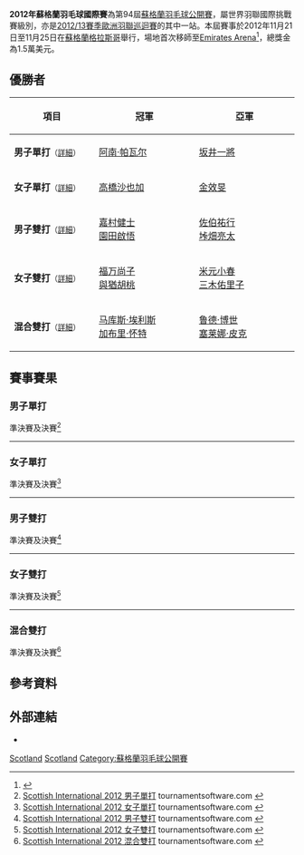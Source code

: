 {{noteTA|G1=Badminton}}
{{infobox badminton event
|name           = 2012年蘇格蘭羽毛球國際賽
|image          = 
|size           = 
|caption        =
|dates          = 2012年11月21日－11月25日
|number_edition = 第94屆
|level          = 4A
|prize_money    = 1.5萬美元
|location       = {{SCO}}[[格拉斯哥|格拉斯哥]]
|venue          = [[Emirates_Arena|Emirates Arena]]
|previous       = 2011年蘇格蘭羽毛球國際賽 
|next           = 2013年蘇格蘭羽毛球大獎賽
}}
'''2012年蘇格蘭羽毛球國際賽'''為第94屆[[蘇格蘭羽毛球公開賽|蘇格蘭羽毛球公開賽]]，屬世界羽聯國際挑戰賽級別，亦是[[2012/13賽季歐洲羽聯巡迴賽|2012/13賽季歐洲羽聯巡迴賽]]的其中一站。本屆賽事於2012年11月21日至11月25日在[[蘇格蘭|蘇格蘭]][[格拉斯哥|格拉斯哥]]舉行，場地首次移師至[[Emirates_Arena|Emirates Arena]]<ref>{{cite news|title=Thousands Of Fans Pack Emirates Arena For Scottish International Badminton Championships|url=http://www.theglaswegian.co.uk/glasgow-sport/2012/11/28/thousands-of-fans-pack-emirates-arena-for-scottish-international-badminton-championships-102692-23943460/|newspaper=The Glaswegian|date=2012-11-28|accessdate=2013-06-14|archive-date=2013-12-02|archive-url=https://web.archive.org/web/20131202223827/http://www.theglaswegian.co.uk/glasgow-sport/2012/11/28/thousands-of-fans-pack-emirates-arena-for-scottish-international-badminton-championships-102692-23943460/|dead-url=no}}{{en}}</ref>，總獎金為1.5萬美元。

== 優勝者 ==
{| class=wikitable style="font-size:small"
!width="200"|項目
!width="250"|冠軍
!width="250"|亞軍
|-
|'''男子單打'''<small>（[[#男子單打|詳細]]）</small>
|{{flagicon|IND}} [[阿南·帕瓦尔|阿南·帕瓦尔]]
|{{flagicon|JPN}} [[坂井一將|坂井一將]]
|-
|'''女子單打'''<small>（[[#女子單打|詳細]]）</small>
|{{flagicon|JPN}} [[高橋沙也加|高橋沙也加]]
|{{flagicon|KOR}} [[金效旻|金效旻]]
|-
|'''男子雙打'''<small>（[[#男子雙打|詳細]]）</small>
|{{flagicon|JPN}} [[嘉村健士|嘉村健士]]<br/>{{flagicon|JPN}} [[園田啟悟|園田啟悟]]
|{{flagicon|JPN}} [[佐伯祐行|佐伯祐行]]<br/>{{flagicon|JPN}} [[垰畑亮太|垰畑亮太]]
|-
|'''女子雙打'''<small>（[[#女子雙打|詳細]]）</small>
|{{flagicon|JPN}} [[福万尚子|福万尚子]]<br/>{{flagicon|JPN}} [[與猶胡桃|與猶胡桃]]
|{{flagicon|JPN}} [[米元小春|米元小春]]<br/>{{flagicon|JPN}} [[三木佑里子|三木佑里子]]
|-
|'''混合雙打'''<small>（[[#混合雙打|詳細]]）</small>
|{{flagicon|ENG}} [[马库斯·埃利斯|马库斯·埃利斯]]<br/>{{flagicon|ENG}} [[加布里·怀特|加布里·怀特]]
|{{flagicon|NED}} [[鲁德·博世|鲁德·博世]]<br/>{{flagicon|NED}} [[塞莱娜·皮克|塞莱娜·皮克]]
|}

== 賽事賽果 ==
=== 男子單打 ===
;準決賽及決賽<ref name="MS">[http://www.tournamentsoftware.com/sport/draw.aspx?id=0FDFE0A0-98A4-436C-A9D1-DF91F2F7BA57&draw=2 Scottish International 2012 男子單打] tournamentsoftware.com {{en}}</ref>
{{4TeamBracket-Tennis3-v2
| team-width=200
| RD1-seed1=10
| RD1-team1='''{{flagicon|JPN}} [[坂井一將|坂井一將]]
| RD1-score1-1='''21
| RD1-score1-2='''21
| RD1-score1-3=
| RD1-seed2=5
| RD1-team2={{flagicon|NED}} [[方發財|方發財]]
| RD1-score2-1=16
| RD1-score2-2=11
| RD1-score2-3=

| RD1-seed3=15
| RD1-team3={{flagicon|DEN}} [[伦内·乌尔辛|伦内·乌尔辛]]
| RD1-score3-1=13
| RD1-score3-2=9
| RD1-score3-3=
| RD1-seed4=7
| RD1-team4='''{{flagicon|IND}} [[阿南·帕瓦尔|阿南·帕瓦尔]]
| RD1-score4-1='''21
| RD1-score4-2='''21
| RD1-score4-3=

| RD2-seed1=10
| RD2-team1={{flagicon|JPN}} [[坂井一將|坂井一將]]
| RD2-score1-1='''21
| RD2-score1-2=11
| RD2-score1-3=17
| RD2-seed2=7
| RD2-team2='''{{flagicon|IND}} [[阿南·帕瓦尔|阿南·帕瓦尔]]
| RD2-score2-1=10
| RD2-score2-2='''21
| RD2-score2-3='''21
}}
----
=== 女子單打 ===
;準決賽及決賽<ref name="WS">[http://www.tournamentsoftware.com/sport/draw.aspx?id=0FDFE0A0-98A4-436C-A9D1-DF91F2F7BA57&draw=4 Scottish International 2012 女子單打] {{Wayback|url=http://www.tournamentsoftware.com/sport/draw.aspx?id=0FDFE0A0-98A4-436C-A9D1-DF91F2F7BA57&draw=4 |date=20170901124344 }} tournamentsoftware.com {{en}}</ref>
{{4TeamBracket-Tennis3-v2
| team-width=200
| RD1-seed1=5
| RD1-team1='''{{flagicon|JPN}} [[高橋沙也加|高橋沙也加]]
| RD1-score1-1='''21
| RD1-score1-2='''21
| RD1-score1-3=
| RD1-seed2=14
| RD1-team2={{flagicon|GER}} [[奥尔佳·科农|奥尔佳·科农]]
| RD1-score2-1=16
| RD1-score2-2=13
| RD1-score2-3=

| RD1-seed3=
| RD1-team3={{flagicon|JPN}} [[與猶胡桃|與猶胡桃]]
| RD1-score3-1=13
| RD1-score3-2=11
| RD1-score3-3=
| RD1-seed4=
| RD1-team4='''{{flagicon|KOR}} [[金效旻|金效旻]]
| RD1-score4-1='''21
| RD1-score4-2='''21
| RD1-score4-3=

| RD2-seed1=5
| RD2-team1='''{{flagicon|JPN}} [[高橋沙也加|高橋沙也加]]
| RD2-score1-1='''21
| RD2-score1-2='''21
| RD2-score1-3=
| RD2-seed2=
| RD2-team2={{flagicon|KOR}} [[金效旻|金效旻]]
| RD2-score2-1=6
| RD2-score2-2=8
| RD2-score2-3=
}}
----
=== 男子雙打 ===
;準決賽及決賽<ref name="MD">[http://www.tournamentsoftware.com/sport/draw.aspx?id=0FDFE0A0-98A4-436C-A9D1-DF91F2F7BA57&draw=6 Scottish International 2012 男子雙打] tournamentsoftware.com {{en}}</ref>
{{4TeamBracket-Tennis3-v2
| team-width=200
| RD1-seed1=Q
| RD1-team1={{flagicon|DEN}} [[安德斯·克里斯蒂安森|安德斯·克里斯蒂安森]]<br/> {{flagicon|DEN}} [[安德斯·斯考劳普·拉斯姆森|A·S·拉斯姆森]] (棄權)
| RD1-score1-1=
| RD1-score1-2=
| RD1-score1-3=
| RD1-seed2=3
| RD1-team2='''{{flagicon|JPN}} [[嘉村健士|嘉村健士]]<br/> {{flagicon|JPN}} [[園田啟悟|園田啟悟]]
| RD1-score2-1=
| RD1-score2-2=
| RD1-score2-3=

| RD1-seed3=6
| RD1-team3='''{{flagicon|JPN}} [[佐伯祐行|佐伯祐行]]<br/> {{flagicon|JPN}} [[垰畑亮太|垰畑亮太]]
| RD1-score3-1='''21
| RD1-score3-2=15
| RD1-score3-3='''22
| RD1-seed4=5
| RD1-team4={{flagicon|DEN}} [[拉斯马斯·邦德|拉斯马斯·邦德]]<br/> {{flagicon|DEN}} [[马德斯·康拉德-彼德森|马德斯·康拉德-彼德森]]
| RD1-score4-1=15
| RD1-score4-2='''21
| RD1-score4-3=20

| RD2-seed1=3
| RD2-team1='''{{flagicon|JPN}} [[嘉村健士|嘉村健士]]<br/> {{flagicon|JPN}} [[園田啟悟|園田啟悟]]
| RD2-score1-1=16
| RD2-score1-2='''21
| RD2-score1-3='''21
| RD2-seed2=6
| RD2-team2={{flagicon|JPN}} [[佐伯祐行|佐伯祐行]]<br/> {{flagicon|JPN}} [[垰畑亮太|垰畑亮太]]
| RD2-score2-1='''21
| RD2-score2-2=11
| RD2-score2-3=17
}}
----
=== 女子雙打 ===
;準決賽及決賽<ref name="WD">[http://www.tournamentsoftware.com/sport/draw.aspx?id=0FDFE0A0-98A4-436C-A9D1-DF91F2F7BA57&draw=7 Scottish International 2012 女子雙打] tournamentsoftware.com {{en}}</ref>
{{4TeamBracket-Tennis3-v2
| team-width=200
| RD1-seed1=7
| RD1-team1='''{{flagicon|JPN}} [[福万尚子|福万尚子]]<br/> {{flagicon|JPN}} [[與猶胡桃|與猶胡桃]]
| RD1-score1-1='''21
| RD1-score1-2='''21
| RD1-score1-3=
| RD1-seed2=6
| RD1-team2={{flagicon|SCO}} [[吉莉·库珀|吉莉·库珀]]<br/> {{flagicon|SCO}} [[克里斯蒂·吉尔莫|克里斯蒂·吉尔莫]]
| RD1-score2-1=19
| RD1-score2-2=9
| RD1-score2-3=

| RD1-seed3=8
| RD1-team3={{flagicon|KOR}} [[李紹希|李紹希]]<br/> {{flagicon|KOR}} [[申昇瓚|申昇瓚]]
| RD1-score3-1='''21
| RD1-score3-2=18
| RD1-score3-3=20
| RD1-seed4=2
| RD1-team4='''{{flagicon|JPN}} [[米元小春|米元小春]]<br/> {{flagicon|JPN}} [[三木佑里子|三木佑里子]]
| RD1-score4-1=8
| RD1-score4-2='''21
| RD1-score4-3='''22

| RD2-seed1=7
| RD2-team1='''{{flagicon|JPN}} [[福万尚子|福万尚子]]<br/> {{flagicon|JPN}} [[與猶胡桃|與猶胡桃]]
| RD2-score1-1='''23
| RD2-score1-2='''21
| RD2-score1-3=
| RD2-seed2=2
| RD2-team2={{flagicon|JPN}} [[米元小春|米元小春]]<br/> {{flagicon|JPN}} [[三木佑里子|三木佑里子]]
| RD2-score2-1=21
| RD2-score2-2=18
| RD2-score2-3=
}}
----
=== 混合雙打 ===
;準決賽及決賽<ref name="XD">[http://www.tournamentsoftware.com/sport/draw.aspx?id=0FDFE0A0-98A4-436C-A9D1-DF91F2F7BA57&draw=9 Scottish International 2012 混合雙打] tournamentsoftware.com {{en}}</ref>
{{4TeamBracket-Tennis3-v2
| team-width=200
| RD1-seed1=1
| RD1-team1='''{{flagicon|ENG}} [[马库斯·埃利斯|马库斯·埃利斯]]<br/> {{flagicon|ENG}} [[加布里·怀特|加布里·怀特]]
| RD1-score1-1='''21
| RD1-score1-2=''7
| RD1-score1-3=
| RD1-seed2=3
| RD1-team2={{flagicon|DEN}} [[安德斯·克里斯蒂安森|安德斯·克里斯蒂安森]]<br/> {{flagicon|DEN}} [[茱莉·霍曼|茱莉·霍曼]] (中途退出)
| RD1-score2-1=18
| RD1-score2-2=''16
| RD1-score2-3=

| RD1-seed3=4
| RD1-team3={{flagicon|JPN}} [[嘉村健士|嘉村健士]]<br/> {{flagicon|JPN}} [[米元小春|米元小春]]
| RD1-score3-1=22
| RD1-score3-2='''21
| RD1-score3-3=10
| RD1-seed4=
| RD1-team4='''{{flagicon|NED}} [[鲁德·博世|鲁德·博世]]<br/> {{flagicon|NED}} [[塞莱娜·皮克|塞莱娜·皮克]]
| RD1-score4-1='''24
| RD1-score4-2=11
| RD1-score4-3='''21

| RD2-seed1=1
| RD2-team1='''{{flagicon|ENG}} [[马库斯·埃利斯|马库斯·埃利斯]]<br/> {{flagicon|ENG}} [[加布里·怀特|加布里·怀特]]
| RD2-score1-1='''21
| RD2-score1-2='''21
| RD2-score1-3=
| RD2-seed2=
| RD2-team2={{flagicon|NED}} [[鲁德·博世|鲁德·博世]]<br/> {{flagicon|NED}} [[塞莱娜·皮克|塞莱娜·皮克]]
| RD2-score2-1=16
| RD2-score2-2=16
| RD2-score2-3=
}}

== 參考資料 ==
{{Reflist}}

== 外部連結 ==
*{{official|http://www.badmintonscotland.org.uk/index.php/officials-a-volunteers/scottish-international-championships}}{{en}}

[[Category:2012年世界羽聯國際挑戰賽|Scotland]]
[[Category:2012/13賽季歐洲羽聯巡迴賽|Scotland]]
[[Category:蘇格蘭羽毛球公開賽|Category:蘇格蘭羽毛球公開賽]]